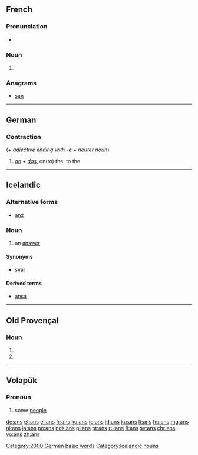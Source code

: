 {{also|ans.}}
==French==

===Pronunciation===
* {{IPA|/ɑ̃/|lang=fr}}

===Noun===
{{head|fr|plural}} {{m-p}}

# {{plural of|an|lang=fr|nocat=1}}

===Anagrams===
* [[san#French|san]]

----

==German==

===Contraction===
{{head|de|contraction}} (+ ''adjective ending with '''-e''' + neuter noun'')

# ''[[an#German|an]] + [[das#German|das]]'', on(to) the, to the

[[Category:2000 German basic words]]

----

==Icelandic==

===Alternative forms===
* {{qualifier|obsolete}} [[anz]]

===Noun===
{{head|is}} {{n}}

# {{context|rare|lang=is}} an [[answer]]

====Synonyms====
* {{sense|an answer}} [[svar]] {{n}}

====Derived terms====
* [[ansa]]

[[Category:Icelandic nouns]]

----

==Old Provençal==

===Noun===
{{head|pro|noun form}} {{m-p}}

# {{form of|nominative plural|an|lang=pro}}
# {{form of|oblique singular|an|lang=pro}}

----

==Volapük==

===Pronoun===
{{head|vo|pronoun}}

# some [[people]]

[[de:ans]]
[[et:ans]]
[[el:ans]]
[[fr:ans]]
[[ko:ans]]
[[io:ans]]
[[id:ans]]
[[ku:ans]]
[[lt:ans]]
[[hu:ans]]
[[mg:ans]]
[[nl:ans]]
[[ja:ans]]
[[no:ans]]
[[nds:ans]]
[[pl:ans]]
[[pt:ans]]
[[ru:ans]]
[[fi:ans]]
[[sv:ans]]
[[chr:ans]]
[[vo:ans]]
[[zh:ans]]